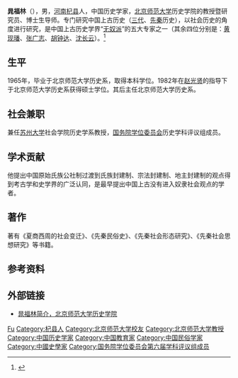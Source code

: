 '''晁福林'''（{{bd|1943年}}），男，[[河南|河南]][[杞县|杞县]]人，中国历史学家，[[北京师范大学|北京师范大学]]历史学院的教授暨研究员、博士生导师。专门研究中国上古历史（[[三代|三代]]、[[先秦|先秦]]历史），以社会历史的角度进行研究，是中国上古历史学界“[[无奴派|无奴派]]”的五大专家之一（其余四位分别是：[[黄现璠|黄现璠]]、[[张广志|张广志]]、[[胡钟达|胡钟达]]、[[沈长云|沈长云]]）。<ref>{{Cite web|title=晁福林|url=http://history.bnu.edu.cn/jianjie/chaofulin.htm|access-date=2021-06-23|work=北京师范大学历史学院|archive-date=2021-06-24|archive-url=https://web.archive.org/web/20210624211012/http://history.bnu.edu.cn/jianjie/chaofulin.htm|dead-url=no}}</ref>

== 生平 ==
1965年，毕业于北京师范大学历史系，取得本科学位。1982年在[[赵光贤|赵光贤]]的指导下于北京师范大学历史系获得硕士学位。其后主任北京师范大学历史系。

== 社会兼职 ==
兼任[[苏州大学|苏州大学]]社会学院历史学系教授，[[国务院学位委员会|国务院学位委员会]]历史学科评议组成员。

== 学术贡献 ==
他提出中国原始氏族公社制过渡到氏族封建制、宗法封建制、地主封建制的观点得到考古学和史学界的广泛认同，是最早提出中国上古没有进入奴隶社会观点的学者。

== 著作 ==
著有《夏商西周的社会变迁》、《先秦民俗史》、《先秦社会形态研究》、《先秦社会思想研究》等书籍。

== 参考资料 ==
{{reflist}}

== 外部链接 ==
* {{Zh-cn}} [https://web.archive.org/web/20110722180904/http://www.bnu.edu.cn/history/dzjg/jianjie/chaofulin.htm 晁福林简介，北京师范大学历史学院]

{{国务院学位委员会第六届学科评议组/历史学}}

{{normdaten}}
{{DEFAULTSORT:Chao fulin}}
[[Category:晁姓|Fu]]
[[Category:杞县人|Category:杞县人]]
[[Category:北京师范大学校友|Category:北京师范大学校友]]
[[Category:北京师范大学教授|Category:北京师范大学教授]]
[[Category:中国历史学家|Category:中国历史学家]]
[[Category:中国教育家|Category:中国教育家]]
[[Category:中国民俗学家|Category:中国民俗学家]]
[[Category:中國史學家|Category:中國史學家]]
[[Category:国务院学位委员会第六届学科评议组成员|Category:国务院学位委员会第六届学科评议组成员]]